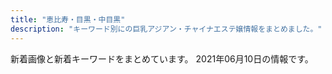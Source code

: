 ```yaml
---
title: "恵比寿・目黒・中目黒"
description: "キーワード別にの巨乳アジアン・チャイナエステ嬢情報をまとめました。"
---
```


新着画像と新着キーワードをまとめています。
2021年06月10日の情報です。

<DmmAffiliateIns />
<KeywordTable
  shops={
    [
    {
        "station": "JR\u6075\u6bd4\u5bff\u99c5\u897f\u53e3",
        "name": "\u3072\u307e\u308f\u308a",
        "url": "http://www.himawari-aroma.xyz/",
        "img_links": [
            "http://www.himawari-aroma.xyz/images/shop/4/1.jpg",
            "http://www.himawari-aroma.xyz/images/staff/3/mayu.png",
            "http://www.himawari-aroma.xyz/images/psd/off.jpg",
            "http://www.himawari-aroma.xyz/images/shop/4/2.jpg",
            "http://www.himawari-aroma.xyz/images/staff/3/ami.png",
            "http://www.himawari-aroma.xyz/images/shop/1.png",
            "http://www.himawari-aroma.xyz/images/13.png",
            "http://www.himawari-aroma.xyz/images/sys.jpg"
        ],
        "keywords": {}
    },
    {
        "name": "\u30cb\u30e3\u30fc\u30cb\u30e3\u30fc",
        "station": "JR\u6075\u6bd4\u5bff\u99c5\u897f\u53e3",
        "img_links": [
            "http://www.ourstarts.site/templets/default/picture/right.png",
            "http://www.ourstarts.site/uploads/allimg/200729/1-200H9141912.jpg",
            "http://www.ourstarts.site/uploads/allimg/200729/1-200H9141229.jpg",
            "http://www.ourstarts.site/templets/default/picture/close.png",
            "http://www.ourstarts.site/templets/default/picture/timg (1).png",
            "http://www.ourstarts.site/templets/default/images/t1.jpg",
            "http://www.ourstarts.site/templets/default/images/t3.jpg",
            "http://www.ourstarts.site/uploads/180917/1-1P91G6122J28.jpg",
            "http://www.ourstarts.site/uploads/200729/1-200H9141612609.jpg",
            "http://www.ourstarts.site/templets/default/picture/staff.png",
            "http://www.ourstarts.site/templets/default/picture/news.png",
            "http://www.ourstarts.site/uploads/200729/1-200H9140Q13E.jpg",
            "http://www.ourstarts.site/uploads/200729/1-200H9140K5J4.jpg",
            "http://www.ourstarts.site/templets/default/picture/foot_tel.png",
            "http://www.ourstarts.site/templets/default/images/t2.jpg",
            "http://www.ourstarts.site/uploads/allimg/200729/1-200H9141213.jpg",
            "http://www.ourstarts.site/templets/default/picture/tel_contact.png",
            "http://www.ourstarts.site/templets/default/picture/head_tell.png"
        ],
        "keywords": {},
        "url": "http://www.ourstarts.site/"
    },
    {
        "img_links": [
            "http://sakuram.jpest.net/images/sp_tit_pick.jpg",
            "http://sakuram.jpest.net/images/tit_new.jpg",
            "http://sakuram.jpest.net/images/c2.jpg",
            "http://sakuramadmin.jpest.net/uploads//2021060403001280.jpg",
            "http://sakuram.jpest.net/images/tit_massage.jpg",
            "http://sakuramadmin.jpest.net/uploads//2021051906122737-scaled-e1621404764474.jpeg",
            "http://sakuram.jpest.net/images/acc.jpg",
            "http://sakuramadmin.jpest.net/uploads//2021051616283953-e1621182530874.jpeg",
            "http://sakuram.jpest.net/images/c9.jpg",
            "http://sakuramadmin.jpest.net/uploads//2021031911072093-e1616152076234.jpeg",
            "http://sakuram.jpest.net/images/c8.jpg",
            "http://sakuram.jpest.net/images/c7.jpg",
            "http://sakuram.jpest.net/images/c4.jpg",
            "http://sakuram.jpest.net/images/sp_tit_new.jpg",
            "http://sakuram.jpest.net/images/tit_pro.jpg",
            "http://sakuram.jpest.net/images/sp_tit_massage.jpg",
            "http://sakuramadmin.jpest.net/uploads//2021050608205136-e1620289297840.jpeg",
            "http://sakuram.jpest.net/images/tel.png",
            "http://sakuram.jpest.net/images/tit_staff.jpg",
            "http://sakuramadmin.jpest.net/uploads//2021031911082377-e1616152110616.jpeg",
            "http://sakuram.jpest.net/images/sp_tit_pro.jpg",
            "http://sakuramadmin.jpest.net/uploads//202106100529247.jpg",
            "http://sakuram.jpest.net/images/c3.jpg",
            "http://sakuramadmin.jpest.net/uploads//2021051616285979-e1621182557998.jpeg",
            "http://sakuram.jpest.net/images/g0.jpg",
            "http://sakuram.jpest.net/images/c1.jpg",
            "http://sakuram.jpest.net/images/c6.jpg",
            "http://sakuram.jpest.net/images/tit_sch.jpg",
            "http://sakuram.jpest.net/images/top.jpg",
            "http://sakuram.jpest.net/images/sp_tit_staff.jpg",
            "http://sakuram.jpest.net/images/c5.jpg"
        ],
        "station": "JR\u6075\u6bd4\u5bff\u897f\u53e3",
        "name": "\u685c\u6e80\u958b",
        "url": "http://sakuram.jpest.net/",
        "keywords": {
            "C": 1,
            "E": 1,
            "86": 1
        }
    },
    {
        "station": "JR\u76ee\u9ed2\u99c5\u6771\u53e3",
        "url": "http://iyashi-kokoro.info/",
        "keywords": {
            "D": 8,
            "E": 2,
            "85": 4,
            "C": 7,
            "88": 3,
            "86": 4,
            "G": 2,
            "87": 1
        },
        "name": "\u307f\u3086\u304d",
        "img_links": [
            "http://iyashi-kokoro.info/i/img/s2.jpg",
            "http://iyashi-kokoro.info/img/s64.jpg",
            "http://iyashi-kokoro.info/img/s65.jpg",
            "http://iyashi-kokoro.info/i/img/r1.jpg",
            "http://iyashi-kokoro.info/img/fla.jpg",
            "http://iyashi-kokoro.info/i/img/st64.jpg",
            "http://iyashi-kokoro.info/i/img/r2.jpg",
            "http://iyashi-kokoro.info/img/s60.jpg",
            "http://iyashi-kokoro.info/i/img/r3.jpg",
            "http://iyashi-kokoro.info/i/img/acc2.jpg",
            "http://iyashi-kokoro.info/i/img/acc4.jpg",
            "http://iyashi-kokoro.info/img/s63.jpg",
            "http://iyashi-kokoro.info/i/img/s1.jpg",
            "http://iyashi-kokoro.info/img/st65.jpg",
            "http://iyashi-kokoro.info/img/s61.jpg",
            "http://iyashi-kokoro.info/i/img/acc1.jpg",
            "http://iyashi-kokoro.info/img/cam.jpg",
            "http://iyashi-kokoro.info/img/acc4.jpg",
            "http://iyashi-kokoro.info/img/acc2.jpg",
            "http://iyashi-kokoro.info/i/img/r5.jpg",
            "http://iyashi-kokoro.info/i/img/r6.jpg",
            "http://iyashi-kokoro.info/img/mo.png",
            "http://iyashi-kokoro.info/img/s62.jpg",
            "http://iyashi-kokoro.info/i/img/r4.jpg",
            "http://iyashi-kokoro.info/i/img/st60.jpg",
            "http://iyashi-kokoro.info/img/st63.jpg",
            "http://iyashi-kokoro.info/img/st62.jpg",
            "http://iyashi-kokoro.info/i/img/s4.jpg",
            "http://iyashi-kokoro.info/img/st60.jpg",
            "http://iyashi-kokoro.info/img/st64.jpg",
            "http://iyashi-kokoro.info/img/st61.jpg",
            "http://iyashi-kokoro.info/i/img/s3.jpg",
            "http://iyashi-kokoro.info/img/acc3.jpg",
            "http://iyashi-kokoro.info/img/acc1.jpg",
            "http://iyashi-kokoro.info/i/img/st65.jpg",
            "http://iyashi-kokoro.info/i/img/st63.jpg",
            "http://iyashi-kokoro.info/img/botton.jpg",
            "http://iyashi-kokoro.info/i/img/st62.jpg",
            "http://iyashi-kokoro.info/i/img/acc3.jpg",
            "http://iyashi-kokoro.info/i/img/st61.jpg"
        ]
    },
    {
        "station": "JR\u76ee\u9ed2\u99c5\u6771\u53e3",
        "keywords": {
            "G": 1,
            "87": 4,
            "C": 5,
            "D": 15,
            "86": 8,
            "F": 1,
            "83": 4,
            "E": 2,
            "89": 1,
            "82": 2,
            "85": 5
        },
        "name": "Victoria\u30fb\u30d3\u30af\u30c8\u30ea\u30a2",
        "url": "http://victoria.tyo.cm/",
        "img_links": [
            "http://victoria.tyo.cm/photos/sites/13/2018/12/2018122701570643.jpg",
            "http://victoria.tyo.cm/photos/sites/13/2020/02/202002030340133.jpg",
            "http://victoria.tyo.cm/photos/sites/13/2020/03/2020031904101259.jpg",
            "http://victoria.tyo.cm/photos/sites/13/2019/04/2019040304024424.jpg",
            "http://victoria.tyo.cm/photos/sites/13/2020/01/2020011205500461.jpg",
            "http://victoria.tyo.cm/photos/sites/13/2019/08/2019080607062415.jpg",
            "http://victoria.tyo.cm/photos/sites/13/2019/06/2019061005275095.jpg",
            "http://victoria.tyo.cm/photos/sites/13/2019/02/2019021206543056.jpg",
            "http://victoria.tyo.cm/photos/sites/13/2019/01/2019012108071242.jpg",
            "http://victoria.tyo.cm/photos/sites/13/2019/01/2019012509534353.jpg",
            "http://victoria.tyo.cm/photos/sites/13/2020/02/2020021307433041.jpg",
            "http://victoria.tyo.cm/photos/sites/13/2019/01/2019010506293526.jpg",
            "http://victoria.tyo.cm/photos/sites/13/2018/12/2018122701570616.jpg",
            "http://victoria.tyo.cm/photos/sites/13/2019/02/2019022703022355.jpg",
            "http://victoria.tyo.cm/photos/sites/13/2019/10/2019101403232834.jpg",
            "http://victoria.tyo.cm/images/news.jpg",
            "http://victoria.tyo.cm/photos/sites/13/2020/02/2020020104570910.jpg",
            "http://victoria.tyo.cm/photos/sites/13/2019/12/2019120106181894.jpg",
            "http://victoria.tyo.cm/photos/sites/13/2019/01/2019012509505197.jpg",
            "http://victoria.tyo.cm/photos/sites/13/2019/01/2019011103510521.jpg",
            "http://victoria.tyo.cm/photos/sites/13/2019/07/2019070206503156.jpg",
            "http://victoria.tyo.cm/photos/sites/13/2019/05/201905100639429.jpg",
            "http://victoria.tyo.cm/photos/sites/13/2019/10/2019100904083557.jpg",
            "http://victoria.tyo.cm/photos/sites/13/2020/01/2020012005552622.jpg",
            "http://victoria.tyo.cm/photos/sites/13/2019/12/2019120904521188.jpg",
            "http://victoria.tyo.cm/photos/sites/13/2018/12/2018121502493879.jpg",
            "http://victoria.tyo.cm/photos/sites/13/2018/12/2018122904411765.jpg",
            "http://victoria.tyo.cm/photos/sites/13/2018/12/2018121502493847.jpg",
            "http://victoria.tyo.cm/photos/sites/13/2018/12/2018121502493953.jpg",
            "http://victoria.tyo.cm/photos/sites/13/2019/10/2019100904082968.jpg",
            "http://victoria.tyo.cm/photos/sites/13/2019/02/2019021407162693.jpg",
            "http://victoria.tyo.cm/photos/sites/13/2019/12/2019120406433710.jpg",
            "http://victoria.tyo.cm/photos/sites/13/2019/12/2019120904521737.jpg",
            "http://victoria.tyo.cm/images/mobile.jpg",
            "http://victoria.tyo.cm/images/s_staff.png",
            "http://victoria.tyo.cm/images/face.jpg",
            "http://victoria.tyo.cm/photos/sites/13/2021/02/2021021509575615.jpg",
            "http://victoria.tyo.cm/photos/sites/13/2020/10/2020100803550565.jpg",
            "http://victoria.tyo.cm/photos/sites/13/2018/12/2018122904422525.jpg",
            "http://victoria.tyo.cm/images/pick.jpg",
            "http://victoria.tyo.cm/photos/sites/13/2018/12/2018121502493814.jpg",
            "https://www.a-side.com/ad/koko/include/banner/koko_125x125.png",
            "http://victoria.tyo.cm/photos/sites/13/2019/04/2019041807165826.jpg",
            "http://victoria.tyo.cm/photos/sites/13/2020/01/2020012005552181.jpg",
            "http://victoria.tyo.cm/photos/sites/13/2019/01/2019010506292922.jpg",
            "http://victoria.tyo.cm/images/top.jpg",
            "http://victoria.tyo.cm/photos/sites/13/2020/01/2020011104241542.jpg"
        ]
    },
    {
        "url": "http://with-you.tyo.cm",
        "keywords": {},
        "name": "With you\u30fb\u30a6\u30a3\u30ba\u30e6\u30fc",
        "img_links": [],
        "station": "JR\u76ee\u9ed2\u99c5\u6771\u53e3"
    },
    {
        "keywords": {},
        "station": "JR\u76ee\u9ed2\u99c5\u6771\u53e3",
        "img_links": [
            "http://kintsuki.este88.com/images/r04.jpg",
            "http://kintsuki.este88.com/gals/mika1.jpg",
            "http://kintsuki.este88.com/images/r02.jpg",
            "http://kintsuki.este88.com/images/r01.jpg",
            "http://kintsuki.este88.com/gals/kaori1.jpg",
            "http://kintsuki.este88.com/gals/kana1.jpg",
            "http://kintsuki.este88.com/gals/kixyoko1.jpg",
            "http://kintsuki.este88.com/gals/yuyu1.jpg",
            "http://kintsuki.este88.com/images/ph1.jpg",
            "http://kintsuki.este88.com/gals/koyuki1.jpg",
            "http://kintsuki.este88.com/gals/rei1.jpg",
            "http://kintsuki.este88.com/gals/rina1.jpg",
            "http://kintsuki.este88.com/gals/momo1.jpg"
        ],
        "name": "\u91d1\u306e\u6708",
        "url": "http://kintsuki.este88.com/"
    },
    {
        "station": "\u4e2d\u76ee\u9ed2\u99c5\u897f\u53e3",
        "url": "http://nakamegurofun.com/",
        "name": "Flower \uff5e\u30d5\u30e9\u30ef\u30fc\uff5e",
        "keywords": {
            "C": 1,
            "87": 4,
            "88": 1,
            "D": 5,
            "85": 1
        },
        "img_links": [
            "http://nakamegurofun.com/files/0050964.jpg",
            "http://nakamegurofun.com/files/0070964.jpg",
            "http://nakamegurofun.com/images/zi_massage.png",
            "http://nakamegurofun.com/files/007fa9d.jpg",
            "http://nakamegurofun.com/files/006-030964.jpg",
            "http://nakamegurofun.com/files/0020964.jpg",
            "http://nakamegurofun.com/files/0084f22.jpg",
            "http://nakamegurofun.com/files/003fa9d.jpg",
            "http://nakamegurofun.com/files/0074f22.jpg",
            "http://nakamegurofun.com/images/s5.jpg",
            "http://nakamegurofun.com/images/shop/shop03.jpg",
            "http://nakamegurofun.com/files/003-020964.jpg",
            "http://nakamegurofun.com/images/shop/shop01.jpg",
            "http://nakamegurofun.com/files/0054f22.jpg",
            "http://nakamegurofun.com/files/006-020964.jpg",
            "http://nakamegurofun.com/files/005fa9d.jpg",
            "http://nakamegurofun.com/files/008fa9d.jpg",
            "http://nakamegurofun.com/files/002fa9d.jpg",
            "http://nakamegurofun.com/files/0030964.jpg",
            "http://nakamegurofun.com/images/shop/shop04.jpg",
            "http://nakamegurofun.com/images/zi_staff.png",
            "http://nakamegurofun.com/files/005-020964.jpg",
            "http://nakamegurofun.com/files/007-020964.jpg",
            "http://nakamegurofun.com/files/0080964.jpg",
            "http://nakamegurofun.com/images/xian.png",
            "http://nakamegurofun.com/images/infotiao1.jpg",
            "http://nakamegurofun.com/files/008-030964.jpg",
            "http://nakamegurofun.com/images/service91a6.png",
            "http://nakamegurofun.com/images/shop/shop02.jpg",
            "http://nakamegurofun.com/files/0034f22.jpg",
            "http://nakamegurofun.com/files/002-020964.jpg",
            "http://nakamegurofun.com/files/008-020964.jpg",
            "http://nakamegurofun.com/images/s3.jpg",
            "http://nakamegurofun.com/images/s1.jpg",
            "http://nakamegurofun.com/files/006fa9d.jpg",
            "http://nakamegurofun.com/files/007-030964.jpg",
            "http://nakamegurofun.com/files/0064f22.jpg",
            "http://nakamegurofun.com/images/s4.jpg",
            "http://nakamegurofun.com/files/0024f22.jpg",
            "http://nakamegurofun.com/files/002-030964.jpg",
            "http://nakamegurofun.com/images/s2.jpg",
            "http://nakamegurofun.com/images/main_bottom.png",
            "http://nakamegurofun.com/files/0060964.jpg",
            "http://nakamegurofun.com/images/tel.png",
            "http://nakamegurofun.com/images/main_top.png",
            "http://nakamegurofun.com/files/005-030964.jpg",
            "http://nakamegurofun.com/files/003-030964.jpg"
        ]
    },
    {
        "name": "Angel-\u30a8\u30f3\u30b8\u30a7\u30eb-",
        "img_links": [
            "http://angel.jpn.cm/images/room6.jpg",
            "http://angel.jpn.cm/images/top01.jpg",
            "http://angel.jpn.cm/images/room2.jpg",
            "http://angel.jpn.cm/photos/sites/3/2021/02/2021021714005240.jpg",
            "http://angel.jpn.cm/images/s_link.png",
            "http://angel.jpn.cm/images/info.jpg",
            "http://angel.jpn.cm/photos/sites/3/2021/02/2021022516024747.jpg",
            "http://angel.jpn.cm/images/s_staff.png",
            "http://angel.jpn.cm/images/s_news.png",
            "http://angel.jpn.cm/photos/sites/3/2019/11/201911181407260.jpg",
            "http://cdn.dino-es.com/images/logo/150x40DinoEs.png",
            "http://angel.jpn.cm/photos/sites/3/2019/12/2019122718552333.jpg",
            "http://angel.jpn.cm/images/nbj3.jpg",
            "http://angel.jpn.cm/photos/sites/3/2019/07/2019071213431954.jpg",
            "http://angel.jpn.cm/photos/sites/3/2019/07/2019071016030711.jpg",
            "http://angel.jpn.cm/images/girl-z1.jpg",
            "http://angel.jpn.cm/photos/sites/3/2019/10/2019100910242499.jpg",
            "http://angel.jpn.cm/photos/sites/3/2020/09/2020092511154515.jpg",
            "http://angel.jpn.cm/images/mobile.jpg",
            "http://angel.jpn.cm/images/s_pick.png",
            "http://angel.jpn.cm/images/s_mobile.png",
            "http://angel.jpn.cm/images/room7.jpg",
            "http://angel.jpn.cm/images/room3.jpg",
            "http://angel.jpn.cm/images/room1.jpg",
            "http://angel.jpn.cm/images/girl-z2.jpg",
            "http://angel.jpn.cm/photos/sites/3/2019/12/2019122718552413.jpg",
            "http://angel.jpn.cm/images/top02.jpg",
            "http://angel.jpn.cm/images/room4.jpg",
            "http://angel.jpn.cm/photos/sites/3/2020/06/2020061515170635.jpg",
            "http://angel.jpn.cm/images/room5.jpg",
            "http://angel.jpn.cm/photos/sites/3/2019/12/2019122718552430.jpg"
        ],
        "keywords": {
            "86": 2,
            "87": 1,
            "C": 11,
            "85": 1,
            "D": 4
        },
        "station": "JR\u76ee\u9ed2\u99c5\u6771\u53e3",
        "url": "http://angel.jpn.cm/"
    },
    {
        "keywords": {
            "85": 2,
            "87": 4,
            "D": 6,
            "86": 2,
            "C": 14
        },
        "url": "http://www.oasis.esjoho.com/",
        "station": "\u897f\u5c0f\u5c71\u99c5",
        "name": "\u7652\u3057\u5bb6",
        "img_links": [
            "http://www.oasis.esjoho.com/img/btn_side_mobile.jpg",
            "http://www.oasis.esjoho.com/files/005.jpg",
            "http://www.oasis.esjoho.com/files/002.jpg",
            "http://www.oasis.esjoho.com/img/ttl_info.png",
            "http://www.oasis.esjoho.com/files/001-02.jpg",
            "http://www.oasis.esjoho.com/files/004-02.jpg",
            "http://www.oasis.esjoho.com/img/pickup.jpg",
            "http://www.oasis.esjoho.com/files/004.jpg",
            "http://www.oasis.esjoho.com/files/002-02.jpg",
            "http://www.oasis.esjoho.com/img/tel.png",
            "http://www.oasis.esjoho.com/img/ttl_news.png",
            "http://www.oasis.esjoho.com/files/001.jpg",
            "http://www.oasis.esjoho.com/files/005-02.jpg",
            "http://www.oasis.esjoho.com/img/btn_blog.png",
            "http://www.oasis.esjoho.com/img/goback.jpg"
        ]
    },
    {
        "name": "\u30d0\u30d9\u30eb",
        "img_links": [
            "https://meguro-babel.com/girl/9.jpg",
            "https://meguro-babel.com/images/room/photo03.jpg",
            "https://meguro-babel.com/girl/24.jpg",
            "https://meguro-babel.com/images/topimg4.jpg",
            "https://meguro-babel.com/girl/8.jpg",
            "https://meguro-babel.com/topics/img/158-1.jpg",
            "https://meguro-babel.com/girl/1.jpg",
            "https://meguro-babel.com/images/img_1.jpg",
            "https://meguro-babel.com/topics/img/157-1.jpg",
            "https://meguro-babel.com/topics/img/145-1.jpg",
            "https://meguro-babel.com/girl/5.jpg",
            "https://meguro-babel.com/girl/15.jpg",
            "https://meguro-babel.com/girl/4.jpg",
            "https://meguro-babel.com/images/room/photo04.jpg",
            "https://meguro-babel.com/girl/7.jpg",
            "https://meguro-babel.com/images/qr.jpg",
            "https://meguro-babel.com/topics/img/156-1.jpg",
            "https://meguro-babel.com/images/room/photo02.jpg",
            "https://meguro-babel.com/images/room/photo01.jpg",
            "https://meguro-babel.com/girl/21.jpg"
        ],
        "url": "https://meguro-babel.com/",
        "station": "JR\u76ee\u9ed2\u99c5\u6771\u53e3",
        "keywords": {}
    },
    {
        "station": "JR\u76ee\u9ed2\u99c5\u897f\u53e3",
        "url": "http://onlyone.tyo.cm/",
        "keywords": {
            "87": 3,
            "D": 22,
            "86": 10,
            "83": 4,
            "C": 1,
            "E": 2,
            "85": 6,
            "88": 2
        },
        "img_links": [
            "http://onlyone.tyo.cm/images/s_link.png",
            "http://onlyone.tyo.cm/photos/sites/5/2021/02/2021022515094363.jpg",
            "http://onlyone.tyo.cm/photos/sites/5/2019/07/201907171609201.jpg",
            "http://onlyone.tyo.cm/photos/sites/5/2019/11/2019112117013754.jpg",
            "http://onlyone.tyo.cm/photos/sites/5/2021/02/2021022216501749.jpg",
            "http://onlyone.tyo.cm/photos/sites/5/2020/01/2020011412572423.jpg",
            "http://onlyone.tyo.cm/photos/sites/5/2020/07/2020070215334437.jpg",
            "http://onlyone.tyo.cm/images/top.png",
            "http://onlyone.tyo.cm/photos/sites/5/2019/08/2019080815010066.jpg",
            "http://onlyone.tyo.cm/images/line.jpg",
            "http://onlyone.tyo.cm/photos/sites/5/2019/11/2019110105152849.jpg",
            "http://onlyone.tyo.cm/images/room4.jpg",
            "http://onlyone.tyo.cm/photos/sites/5/2020/09/2020092510523723.jpg",
            "http://onlyone.tyo.cm/photos/sites/5/2020/09/2020090210405221.jpg",
            "http://onlyone.tyo.cm/photos/sites/5/2019/08/2019082610481667.jpg",
            "http://onlyone.tyo.cm/photos/sites/5/2019/07/2019070711031982.jpg",
            "http://onlyone.tyo.cm/photos/sites/5/2021/03/2021030316101022.jpg",
            "http://onlyone.tyo.cm/photos/sites/5/2020/05/2020051419324761.jpg",
            "http://onlyone.tyo.cm/photos/sites/5/2019/07/2019070616424775.jpg",
            "http://onlyone.tyo.cm/images/acc4.jpg",
            "http://onlyone.tyo.cm/photos/sites/5/2020/03/2020031716151746.jpg",
            "http://onlyone.tyo.cm/photos/sites/5/2020/09/2020092218541894.jpg",
            "http://onlyone.tyo.cm/photos/sites/5/2020/09/2020092510523998.jpg",
            "http://onlyone.tyo.cm/photos/sites/5/2019/12/2019120510353312.jpg",
            "http://onlyone.tyo.cm/photos/sites/5/2019/05/2019050915292562.jpg",
            "http://onlyone.tyo.cm/images/room2.jpg",
            "http://onlyone.tyo.cm/images/acc3.jpg",
            "http://onlyone.tyo.cm/photos/sites/5/2020/01/2020011413500417.jpg",
            "http://onlyone.tyo.cm/photos/sites/5/2020/01/2020011413501066.jpg",
            "http://onlyone.tyo.cm/images/room3.jpg",
            "http://onlyone.tyo.cm/images/acc2.jpg",
            "http://onlyone.tyo.cm/photos/sites/5/2020/07/2020070217061815.jpg",
            "http://onlyone.tyo.cm/images/s_staff.png",
            "http://onlyone.tyo.cm/photos/sites/5/2021/03/2021030316101626.jpg",
            "http://onlyone.tyo.cm/photos/sites/5/2019/12/2019121715483135.jpg",
            "http://onlyone.tyo.cm/photos/sites/5/2020/09/2020092617301564.jpg",
            "http://onlyone.tyo.cm/photos/sites/5/2020/02/2020022610121615.jpg",
            "http://onlyone.tyo.cm/photos/sites/5/2019/11/2019110105153240.jpg",
            "http://onlyone.tyo.cm/images/acc1.jpg",
            "http://onlyone.tyo.cm/photos/sites/5/2020/09/2020092510524025.jpg",
            "http://onlyone.tyo.cm/photos/sites/5/2020/06/2020060815500896.jpg",
            "http://onlyone.tyo.cm/photos/sites/5/2021/06/2021060717212051.jpg",
            "http://onlyone.tyo.cm/photos/sites/5/2021/02/202102201049167.jpg",
            "http://onlyone.tyo.cm/photos/sites/5/2019/07/2019071716092046.jpg",
            "http://onlyone.tyo.cm/images/room1.jpg",
            "http://onlyone.tyo.cm/photos/sites/5/2021/05/2021050615551714.jpg",
            "http://onlyone.tyo.cm/photos/sites/5/2021/02/2021021810240848.jpg",
            "http://onlyone.tyo.cm/photos/sites/5/2019/05/2019052911352557.jpg",
            "http://onlyone.tyo.cm/images/new.jpg"
        ],
        "name": "OnlyOne"
    },
    {
        "name": "\u30c8\u30f3\u30c8\u30f3",
        "url": "http://ms-mens.com/",
        "station": "JR\u6075\u6bd4\u5bff\u99c5\u897f\u53e3",
        "img_links": [
            "http://ms-mens.com/img/access/road02.jpg",
            "http://ms-mens.com/img/foot.jpg",
            "http://ms-mens.com/img/access/road03.jpg",
            "http://ms-mens.com/pic/topimg3.jpg",
            "http://ms-mens.com/img/conmsg.png",
            "http://ms-mens.com/img/ttl_staff.png",
            "http://ms-mens.com/staff/sayuri/01.jpg",
            "http://ms-mens.com/pic/head.jpg",
            "http://ms-mens.com/img/access/roaddm.png",
            "http://ms-mens.com/img/mainft.jpg",
            "http://ms-mens.com/staff/yuri/01.jpg",
            "http://ms-mens.com/img/ttl_concept.png",
            "http://ms-mens.com/img/access/road01.jpg",
            "http://ms-mens.com/staff/aya/01.jpg",
            "http://ms-mens.com/pic/topimg1.jpg",
            "http://ms-mens.com/pic/topimg2.jpg"
        ],
        "keywords": {
            "C": 7
        }
    },
    {
        "station": "\u4e2d\u76ee\u9ed2\u99c5",
        "keywords": {
            "C": 12,
            "D": 2,
            "80": 2
        },
        "url": "https://lumia.tokyo/",
        "img_links": [
            "https://lumia.tokyo/images/therapist/th_rei.jpg",
            "https://lumia.tokyo/images/slide/new_open_sp.jpg",
            "https://lumia.tokyo/images/therapist/th_hana.jpg",
            "https://lumia.tokyo/images/therapist/th_mio2.jpg",
            "https://lumia.tokyo/images/therapist/th_mio.jpg",
            "https://lumia.tokyo/images/therapist/th_hina.jpg",
            "https://lumia.tokyo/images/therapist/th_nana.jpg",
            "https://lumia.tokyo/images/therapist/th_rin.jpg",
            "https://lumia.tokyo/images/slide/main_slide_campaign_sp.jpg",
            "https://lumia.tokyo/images/therapist/th_hina2.jpg",
            "https://lumia.tokyo/images/therapist/th_sora.jpg"
        ],
        "name": "Lumia\uff5e\u30eb\u30df\u30a2"
    }
]
}
/>
<DmmAffiliateScript />
